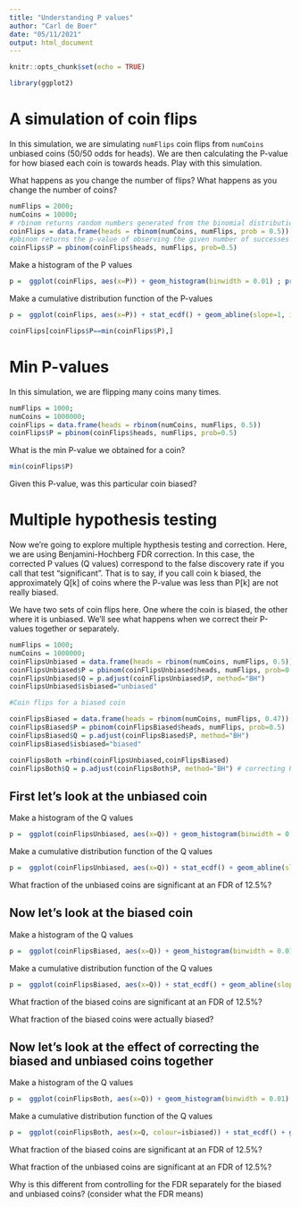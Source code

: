 ```yaml
---
title: "Understanding P values"
author: "Carl de Boer"
date: "05/11/2021"
output: html_document
---
```


```r
knitr::opts_chunk$set(echo = TRUE)
```


```r
library(ggplot2)
```


# A simulation of coin flips

In this simulation, we are simulating `numFlips` coin flips from `numCoins` unbiased coins (50/50 odds for heads). We are then calculating the P-value for how biased each coin is towards heads. Play with this simulation. 

What happens as you change the number of flips? What happens as you change the number of coins?

```r
numFlips = 2000;
numCoins = 10000;
# rbinom returns random numbers generated from the binomial distribution (e.g. coin flips), with the probability of heads=0.5
coinFlips = data.frame(heads = rbinom(numCoins, numFlips, prob = 0.5))
#pbinom returns the p-value of observing the given number of successes (e.g. heads) given however many trials (e.g. flips), and the null hypothesis probability of success (0.5 for unbiased)
coinFlips$P = pbinom(coinFlips$heads, numFlips, prob=0.5)
```

Make a histogram of the P values
```r
p =  ggplot(coinFlips, aes(x=P)) + geom_histogram(binwidth = 0.01) ; print(p)
```

Make a cumulative distribution function of the P-values
```r
p =  ggplot(coinFlips, aes(x=P)) + stat_ecdf() + geom_abline(slope=1, intercept = 0, colour="red"); print(p)

```

```r
coinFlips[coinFlips$P==min(coinFlips$P),]
```

# Min P-values

In this simulation, we are flipping many coins many times. 

```r
numFlips = 1000;
numCoins = 1000000;
coinFlips = data.frame(heads = rbinom(numCoins, numFlips, 0.5))
coinFlips$P = pbinom(coinFlips$heads, numFlips, prob=0.5)
```

What is the min P-value we obtained for a coin?
```r
min(coinFlips$P)
```

Given this P-value, was this particular coin biased?

# Multiple hypothesis testing

Now we're going to explore multiple hypthesis testing and correction. Here, we are using Benjamini-Hochberg FDR correction. In this case, the corrected P values (Q values) correspond to the false discovery rate if you call that test "significant". That is to say, if you call coin k biased, the approximately Q[k] of coins where the P-value was less than P[k] are not really biased.

We have two sets of coin flips here. One where the coin is biased, the other where it is unbiased. We'll see what happens when we correct their P-values together or separately.

```r
numFlips = 1000;
numCoins = 1000000;
coinFlipsUnbiased = data.frame(heads = rbinom(numCoins, numFlips, 0.5))
coinFlipsUnbiased$P = pbinom(coinFlipsUnbiased$heads, numFlips, prob=0.5)
coinFlipsUnbiased$Q = p.adjust(coinFlipsUnbiased$P, method="BH")
coinFlipsUnbiased$isbiased="unbiased"

#Coin flips for a biased coin

coinFlipsBiased = data.frame(heads = rbinom(numCoins, numFlips, 0.47))
coinFlipsBiased$P = pbinom(coinFlipsBiased$heads, numFlips, prob=0.5)
coinFlipsBiased$Q = p.adjust(coinFlipsBiased$P, method="BH")
coinFlipsBiased$isbiased="biased"

coinFlipsBoth =rbind(coinFlipsUnbiased,coinFlipsBiased)
coinFlipsBoth$Q = p.adjust(coinFlipsBoth$P, method="BH") # correcting P-values together with B-H FDR correction

```

## First let's look at the unbiased coin

Make a histogram of the Q values
```r
p =  ggplot(coinFlipsUnbiased, aes(x=Q)) + geom_histogram(binwidth = 0.01) ; print(p)
```

Make a cumulative distribution function of the Q values
```r
p =  ggplot(coinFlipsUnbiased, aes(x=Q)) + stat_ecdf() + geom_abline(slope=1, intercept = 0, colour="red"); print(p)

```

What fraction of the unbiased coins are significant at an FDR of 12.5%?

## Now let's look at the biased coin

Make a histogram of the Q values
```r
p =  ggplot(coinFlipsBiased, aes(x=Q)) + geom_histogram(binwidth = 0.01) ; print(p)
```

Make a cumulative distribution function of the Q values
```r
p =  ggplot(coinFlipsBiased, aes(x=Q)) + stat_ecdf() + geom_abline(slope=1, intercept = 0, colour="red"); print(p)

```

What fraction of the biased coins are significant at an FDR of 12.5%?

What fraction of the biased coins were actually biased?

## Now let's look at the effect of correcting the biased and unbiased coins together

Make a histogram of the Q values
```r
p =  ggplot(coinFlipsBoth, aes(x=Q)) + geom_histogram(binwidth = 0.01) + facet_grid(isbiased ~ .) ; print(p)
```

Make a cumulative distribution function of the Q values
```r
p =  ggplot(coinFlipsBoth, aes(x=Q, colour=isbiased)) + stat_ecdf() + geom_abline(slope=1, intercept = 0, colour="red"); print(p)

```

What fraction of the biased coins are significant at an FDR of 12.5%?

What fraction of the unbiased coins are significant at an FDR of 12.5%?

Why is this different from controlling for the FDR separately for the biased and unbiased coins?
(consider what the FDR means)


